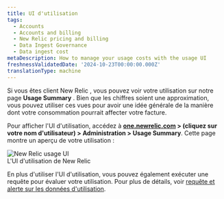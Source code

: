 ```yaml
---
title: UI d'utilisation
tags:
  - Accounts
  - Accounts and billing
  - New Relic pricing and billing
  - Data Ingest Governance
  - Data ingest cost
metaDescription: How to manage your usage costs with the usage UI
freshnessValidatedDate: '2024-10-23T00:00:00.000Z'
translationType: machine
---
```


Si vous êtes client New Relic , vous pouvez voir votre utilisation sur notre page **Usage Summary** . Bien que les chiffres soient une approximation, vous pouvez utiliser ces vues pour avoir une idée générale de la manière dont votre consommation pourrait affecter votre facture.

Pour afficher l&apos;UI d&apos;utilisation, accédez à **[one.newrelic.com](https://one.newrelic.com) &gt; (cliquez sur votre nom d&apos;utilisateur) &gt; Administration &gt; Usage Summary**. Cette page montre un aperçu de votre utilisation :

<img title="New Relic usage UI" alt="New Relic usage UI" src="/images/accounts_screenshot-full_usage-ui.webp" />

<figcaption>
  L&apos;UI d&apos;utilisation de New Relic
</figcaption>

En plus d&apos;utiliser l&apos;UI d&apos;utilisation, vous pouvez également exécuter une requête pour évaluer votre utilisation. Pour plus de détails, voir [requête et alerte sur les données d&apos;utilisation](/docs/accounts/accounts-billing/new-relic-one-pricing-billing/usage-queries-alerts/).